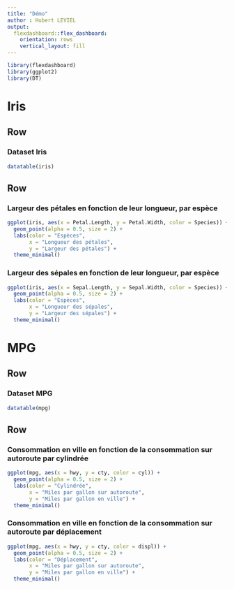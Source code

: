 ```yaml
---
title: "Démo"
author : Hubert LEVIEL
output: 
  flexdashboard::flex_dashboard:
    orientation: rows
    vertical_layout: fill
---
```


```r
library(flexdashboard)
library(ggplot2)
library(DT)
```

Iris
======================================================================

Row
-----------------------------------------------------------------------

### Dataset Iris

```r
datatable(iris)
```

Row
-----------------------------------------------------------------------

### Largeur des pétales en fonction de leur longueur, par espèce

```r
ggplot(iris, aes(x = Petal.Length, y = Petal.Width, color = Species)) +
  geom_point(alpha = 0.5, size = 2) +
  labs(color = "Espèces", 
       x = "Longueur des pétales",
       y = "Largeur des pétales") +
  theme_minimal()
```

### Largeur des sépales en fonction de leur longueur, par espèce

```r
ggplot(iris, aes(x = Sepal.Length, y = Sepal.Width, color = Species)) +
  geom_point(alpha = 0.5, size = 2) +
  labs(color = "Espèces", 
       x = "Longueur des sépales",
       y = "Largeur des sépales") +
  theme_minimal()
```


MPG
======================================================================

Row
-----------------------------------------------------------------------

### Dataset MPG

```r
datatable(mpg)
```

Row
-----------------------------------------------------------------------

### Consommation en ville en fonction de la consommation sur autoroute par cylindrée

```r
ggplot(mpg, aes(x = hwy, y = cty, color = cyl)) +
  geom_point(alpha = 0.5, size = 2) +
  labs(color = "Cylindrée", 
       x = "Miles par gallon sur autoroute",
       y = "Miles par gallon en ville") +
  theme_minimal()
```

### Consommation en ville en fonction de la consommation sur autoroute par déplacement

```r
ggplot(mpg, aes(x = hwy, y = cty, color = displ)) +
  geom_point(alpha = 0.5, size = 2) +
  labs(color = "Déplacement", 
       x = "Miles par gallon sur autoroute",
       y = "Miles par gallon en ville") +
  theme_minimal()
```
